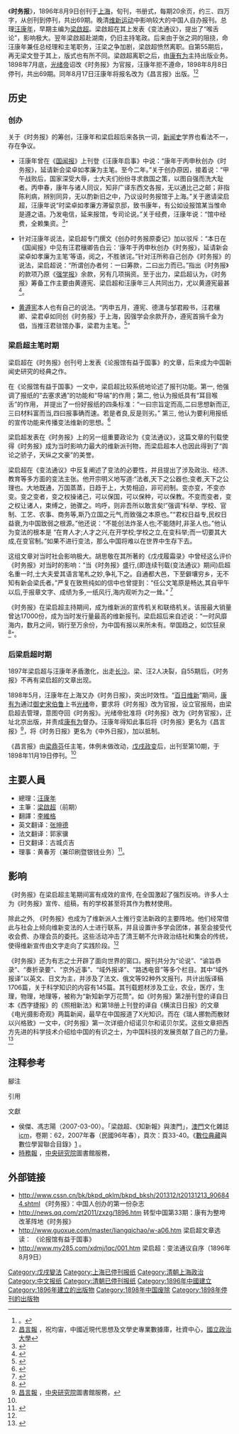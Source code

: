 {{Infobox Newspaper
| name                = 時務報
| image               = <center>{{Border|[[File:时务报.jpg|220px]]}}</center>
| caption             = 
| type                = 大型政论实事机关刊物
| format              = 书册式
| owners              = [[汪康年|汪康年]]
| publisher           = 
| editor              = 
| chiefeditor         = [[梁啟超|梁啟超]]
| assoceditor         = 
| staff               = 
| foundation          = 1896年8月9日<br/>[[光绪|光绪]]二十二年（丙申年秋）
| ceased publication  = 1898年11月19日<br/>光绪二十四年（戊戌年冬）
| political           = 
| language            = [[中文|中文]]（繁體）
| price               = 
| headquarters        = [[上海|上海]]四马路
| circulation         = 
| ISSN                = 
| website             = 
}}
《'''时务报'''》，1896年8月9日创刊于[[上海市|上海]]，旬刊，书册式，每期20余页，约三、四万字，从创刊到停刊，共出69期。晚清[[戊戌变法|维新运动]]中影响较大的中国人自办报刊。总理[[汪康年|汪康年]]，早期主编为[[梁启超|梁啟超]]。梁啟超在其上发表《变法通议》，提出了“喉舌论”，影响极大。翌年梁啟超赴湖南，仍旧主持笔政。后来由于张之洞的阻挠，命汪康年兼任总经理和主笔职务，汪梁之争加剧，梁啟超愤然离职。自第55期后，再无梁文登于其上，版式也有所不同。梁啟超离职之后，由[[康有为|康有为]]主持出版业务。1898年7月底，[[光绪帝|光绪帝]]诏改《时务报》为官报，汪康年拒不遵命，1898年8月8日停刊，共出69期。同年8月17日汪康年将报名改为《昌言报》出版。{{efn|name= 昌言报 |非[[嚴復|嚴復]]的[[:s:《昌言報》原譯|《昌言報》原譯]]}}<ref name="中国近现代史纲要：时务报">[http://shfzxy.hutc.zj.cn/jpkc/jxds/html/info_view.asp?id=2140 ] {{Wayback|url=http://shfzxy.hutc.zj.cn/jpkc/jxds/html/info_view.asp?id=2140 |date=20160312155305 }}。</ref><ref>[http://digibase.ssic.nccu.edu.tw/?m=2302&wsn=0394 昌言報] {{Wayback|url=http://digibase.ssic.nccu.edu.tw/?m=2302&wsn=0394 |date=20160304071620 }}，祝均宙，中國近現代思想及文學史專業數據庫，社資中心，[[國立政治大學|國立政治大學]]{{zh-tw}}</ref>

==历史==
===创办===
关于《时务报》的筹创，汪康年和梁启超后来各执一词，[[中国新闻史|新闻史]]学界也看法不一，存在争议。

*汪康年曾在《[[国闻报|国闻报]]》上刊登《汪康年启事》中说：“康年于丙申秋创办《时务报》，延请新会梁卓如孝廉为主笔。至今二年。”关于创办原因，接着说：“甲午战败后，国家深受大辱，士大夫们纷纷寻求救国之策，以图自强而洗大耻者。丙申春，康年与诸人同议，知非广译东西文各报，无以通比己之邮；非指陈利病，辨别同异，无以酌新旧之中，乃议设时务报馆于上海。”关于邀请梁启超，汪康年说“时梁卓如孝廉方滞留京邸，致书康年，有公如设报馆某当惟命是遵之语。乃发电信，延来报馆，专司论说。”关于经费，汪康年说：“馆中经费，全赖集资。<ref>{{cite book |author = [[戈公振|戈公振]]|title = 《中国报学史》|publisher =[[三聯書店|三联书店]]|date =1956年|pages =133页|language = zh}}</ref>”

*针对汪康年说法，梁启超专门撰文《创办时务报原委记》加以驳斥：“本日在《国闻报》中见有汪君穰卿告白云：‘康年于丙申秋创办《时务报》，延请新会梁卓如孝廉为主笔’等语，阅之，不胜骇诧。”针对汪所称自己创办《时务报》的说法，梁启超说：“所谓创办者何：一曰筹款，二曰出力而已。”指出《时务报》的款项乃原《[[强学报|强学报]]》余款，另有几项捐资。至于出力，梁启超认为，《时务报》筹备工作主要由黄遵宪、梁启超和汪康年三人共同出力，尤以黄遵宪最甚<ref>{{cite book |author = 吴廷俊|title = 《中国新闻史新修》|pages =75|publisher=复旦大学出版社|date = 2008 |isbn=978-7-309-06146-8|language =zh}}</ref>。

*[[黃遵憲|黄遵宪]]本人也有自己的说法。“丙申五月，遵宪、德潇与邹君殿书，汪君穰卿、梁君卓如同创《时务报》于上海，因强学会余款开办，遵宪首捐千金为倡，当推汪君驻馆办事，梁君为主笔。<ref>{{cite news |title = 黄遵宪等五人告白|author=黄遵宪等|publisher =《[[国闻报|国闻报]]》|date =1898年8月17日|language =zh}}</ref>”

===梁启超主笔时期===
梁启超在《时务报》创刊号上发表《论报馆有益于国事》的文章，后来成为中国新闻史研究的经典之作。

在《论报馆有益于国事》一文中，梁启超比较系统地论述了报刊功能。第一, 他强调了报纸的“去塞求通”的功能和“导端”的作用；第二, 他认为报纸具有“耳目喉舌”的作用， 并提出了一份好报纸的四条标准：“一曰宗旨定而高,二曰思想新而正,三曰材料富而当,四曰报事确而速。若是者良,反是则劣。”  第三, 他认为要利用报纸的宣传功能来传播变法维新的思想。<ref name="#1">{{cite journal|title = 文教资料,  2006年30期：评述梁启超与《时务报》|author = 杨阳|date =2006-10-25|publisher =中国传媒大学社科学院思想政治教育|language =zh}}</ref>

梁启超发表在《时务报》上的另一组重要政论为《变法通议》，这篇文章的刊载使得《时务报》成为当时影响力最大的维新派刊物，而梁启超本人也因此得到了“舆论之骄子，天纵之文豪”的美誉。

梁启超在《变法通议》中反复阐述了变法的必要性，并且提出了涉及政治、经济、教育等多方面的变法主张。他开宗明义地写道:“法者,天下之公器也;变者,天下之公理也。大地既通，万国蒸蒸，日趋于上，大势相迫，非可阏制。变亦变，不变亦变。变之变者，变之权操诸己，可以保国，可以保种，可以保教。不变而变者，变之权让诸人，束缚之，驰骤之。呜呼，则非吾所以敢言矣!”强调“科举、学校、官制、工艺、农事、商务等,斯乃立国之元气,而致强之本原也。”“君权日益专,民权日益衰,为中国致弱之根源。”他还说：“不能创法炸圣人也;不能随时,非圣人也。”他认为变法的根本是 “在育人才;人才之兴,在开学校;学校之立,在变科举;而一切要其大成,在变官制。”如果不进行变法，那么中国将难以在世界中生存下去。

这组文章对当时社会影响极大。胡思敬在其所著的《戊戌履霜录》中曾经这么评价《时务报》对当时的影响：“当《时务报》盛行,(即连续刊载(变法通议》期间)启超名重一时,士大夫爱其语言笔札之妙,争礼下之。自通都大邑，下至僻壤穷乡，无不知有新会梁氏者。”严复在致熊纯如的信中也曾提到：“任公文笔原是畅达,其自甲午以后,于报章文字、成绩为多,一纸风行,海内观听为之一耸。” <ref>{{cite journal|title =《历史教学》：梁启超与《变法通议》|author = 申松欣|date = 1995年第7期|publisher = 河南省社科院历史所|language =zh}}</ref>

《时务报》在梁启超主持期间，成为维新派的宣传机关和联络机关。该报最大销量曾达17000份，成为当时发行量最高的维新报刊。梁启超后来自述说：“一时风靡海内，数月之间，销行至万余份，为中国有报以来所未有。举国趋之，如饮狂泉<ref>{{cite journal|title =《[[清议报|清议报]]》100册:《本馆第一百册祝辞并论报馆之责任及本馆之经历》|author = 梁启超|date = 1901年12月|publisher =清议报|language =zh}}</ref>”。

===后梁启超时期===
1897年梁启超与汪康年矛盾激化，出走[[长沙市|长沙]]。梁、汪2人决裂，自55期后，《时务报》不再有梁启超的文章出现。

1898年5月，汪康年在上海又办《时务日报》，突出时效性。“[[戊戌变法|百日维新]]”期间，[[康有为|康有为]]通过[[御史|御史]][[宋伯鲁|宋伯鲁]]上书[[光绪|光绪]]帝，要求将《时务报》改为官报，设立官报局，由梁启超去管理，意图夺回《时务报》。光绪帝批准将《时务报》改为《时务官报》，迁址北京出版，并责成[[康有为|康有为]]督办。汪康年得知此事后将《时务报》更名为《昌言报》<ref name="las-sinica-昌言報">[http://las.sinica.edu.tw:1085/search~S0*cht?/cFAN+038+1584/c038+1584/-3%2C-1%2C0%2CE/frameset&FF=c038.2+189&2%2C%2C10 昌言報] {{Wayback|url=http://las.sinica.edu.tw:1085/search~S0*cht?%2FcFAN+038+1584%2Fc038+1584%2F-3%2C-1%2C0%2CE%2Fframeset&FF=c038.2+189&2%2C%2C10 |date=20190829220153 }}，[[中央研究院|中央研究院]]圖書館服務，{{zh-tw}}</ref>，将《时务日报》更名为《中外日报》，加以抵制。

《昌言报》由[[梁鼎芬|梁鼎芬]]任主笔，体例未做改动，[[戊戌变法|戊戌政变]]后，出刊至第10期，于1898年11月19日停刊。<ref name="las-sinica-昌言報"/>

==主要人員==
*總理：[[汪康年|汪康年]]
*主筆：[[梁啟超|梁啟超]]（前期）
*翻譯：[[李維格|李維格]]
*英文翻译：[[张坤德|张坤德]]
*法文翻译：郭家骥
*日文翻译：古城贞吉
*理事：黄春芳（兼印刷暨银钱业务）<ref>{{cite book |author = 陈昌凤|title = 《中国新闻传播史：传梅社会学的视角（第二版）》|pages =96|publisher=清华大学出版社|date = 2009 |isbn=978-7-302-18872-8|language =zh}}</ref>。

==影响==
《时务报》在梁启超主笔期间富有成效的宣传, 在全国激起了强烈反响。许多人士为《时务报》宣传、组稿，有的学校甚至将其作为教材使用。

除此之外, 《时务报》也成为了维新派人士推行变法新政的主要阵地。他们经常借此与社会上倾向维新变法的人士进行联系，并且设置许多学会团体，甚至会接受代收会费、办理会员的委托。这些活动冲击了清王朝不允许政治结社和集会的传统，使得维新宣传由文字走向了实践阶段。<ref name="#1"/>

《时务报》还为有志之士开辟了面向世界的窗口。报刊共分为“论说”、“谕旨恭录”、“奏折录要”、“京外近事”、“域外报译”、“路透电音”等多个栏目。其中“域外报译”以英文、日文为主，并涉及了法文、俄文等92种外文报刊，共计出版译稿1706篇，关于科学知识的内容有145篇。其刊载题材涉及工业，农业，医疗，生理，物理，地理等，被称为“新知新学万花筒”。如《时务报》第2册刊登的译自日本《西字捷报》的《照相新法》和第18册上刊登的译自《横滨日日报》的文章《电光摄影奇观》两篇新闻，最早在中国报道了X光知识。而在《瑞人挪勃而散财以兴格致》一文中，《时务报》第一次详细介绍诺贝尔和诺贝尔奖。这些文章把西方先进的科学技术介绍给中国的有识之士，为中国科技的发展贡献了自己的力量。<ref>{{cite journal|title = 《时务报》：中国人创办的第一份杂志|author = 王迎|date =2011-12-08 |publisher =《中国社会科学报》第245期|language =zh}}</ref>

==注释参考==
;腳注
{{notelist|iger=|1}}
;引用
<div class="references-small">
<references />
</div>

;文獻
*侯傑、馮志陽（2007-03-00）。「梁啟超、《知新報》與澳門」，[[澳門|澳門]]文化雜誌[https://web.archive.org/web/20141129024318/http://www.icm.gov.mo/deippub/rcMagC.asp icm]，卷期：62，2007年春（民國96年春），頁次：頁33-40。《[[數位典藏|數位典藏]]與數位學習聯合目錄》[http://catalog.digitalarchives.tw/item/00/32/c9/11.html] {{Wayback|url=http://catalog.digitalarchives.tw/item/00/32/c9/11.html |date=20190823190309 }}。
*[http://las.sinica.edu.tw:1085/search*cht/a?searchtype=t&searcharg=%E6%99%82%E5%8B%99%E5%A0%B1&SORT=D&submit.x=45&submit.y=10 時務報] {{Wayback|url=http://las.sinica.edu.tw:1085/search*cht/a?searchtype=t&searcharg=%E6%99%82%E5%8B%99%E5%A0%B1&SORT=D&submit.x=45&submit.y=10 |date=20190824145741 }}，[[中央研究院|中央研究院]]圖書館服務，{{zh-tw}}

==外部链接==
{{Commons cat}}
* http://www.cssn.cn/bk/bkpd_qklm/bkpd_bksh/201312/t20131213_906844.shtml {{Wayback|url=http://www.cssn.cn/bk/bkpd_qklm/bkpd_bksh/201312/t20131213_906844.shtml |date=20150923211623 }} 《时务报》：中国人创办的第一份杂志
* http://news.qq.com/zt2011/zxzg/1896.htm {{Wayback|url=http://news.qq.com/zt2011/zxzg/1896.htm |date=20141227213142 }} 转型中国第33期：康有为整垮改革阵地《时务报》
* http://www.guoxue.com/master/liangqichao/w-a06.htm {{Wayback|url=http://www.guoxue.com/master/liangqichao/w-a06.htm |date=20200210051554 }} 梁启超文章选读： 《论报馆有益于国事》
* http://www.my285.com/xdmj/lqc/001.htm {{Wayback|url=http://www.my285.com/xdmj/lqc/001.htm |date=20160304193055 }} 梁启超：变法通议自序（1896年8月9日）

[[Category:戊戌變法|Category:戊戌變法]]
[[Category:上海已停刊报纸|Category:上海已停刊报纸]]
[[Category:清朝上海政治|Category:清朝上海政治]]
[[Category:中文报纸|Category:中文报纸]]
[[Category:清朝已停刊报纸|Category:清朝已停刊报纸]]
[[Category:1896年中國建立|Category:1896年中國建立]]
[[Category:1896年建立的出版物|Category:1896年建立的出版物]]
[[Category:1898年中国废除|Category:1898年中国废除]]
[[Category:1898年停刊的出版物|Category:1898年停刊的出版物]]